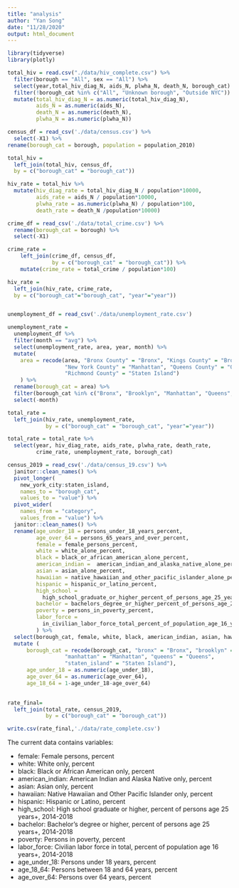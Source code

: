```yaml
---
title: "analysis"
author: "Yan Song"
date: "11/28/2020"
output: html_document
---
```

```r
library(tidyverse)
library(plotly)

total_hiv = read.csv("./data/hiv_complete.csv") %>% 
  filter(borough == "All", sex == "All") %>% 
  select(year,total_hiv_diag_N, aids_N, plwha_N, death_N, borough_cat) %>%
  filter(!borough_cat %in% c("All", "Unknown borough", "Outside NYC")) %>%
  mutate(total_hiv_diag_N = as.numeric(total_hiv_diag_N),
         aids_N = as.numeric(aids_N),
         death_N = as.numeric(death_N),
         plwha_N = as.numeric(plwha_N))

census_df = read_csv('./data/census.csv') %>% 
  select(-X1) %>% 
rename(borough_cat = borough, population = population_2010)

total_hiv =
  left_join(total_hiv, census_df, 
  by = c("borough_cat" = "borough_cat")) 

hiv_rate = total_hiv %>% 
  mutate(hiv_diag_rate = total_hiv_diag_N / population*10000,
         aids_rate = aids_N / population*10000,
         plwha_rate = as.numeric(plwha_N) / population*100,
         death_rate = death_N /population*10000)

crime_df = read_csv('./data/total_crime.csv') %>%
  rename(borough_cat = borough) %>%
  select(-X1)

crime_rate = 
    left_join(crime_df, census_df, 
              by = c("borough_cat" = "borough_cat")) %>%
    mutate(crime_rate = total_crime / population*100)

hiv_rate =
  left_join(hiv_rate, crime_rate, 
  by = c("borough_cat"="borough_cat", "year"="year"))


unemployment_df = read_csv('./data/unemployment_rate.csv')

unemployment_rate = 
  unemployment_df %>% 
  filter(month == "avg") %>% 
  select(unemployment_rate, area, year, month) %>% 
  mutate(
    area = recode(area, "Bronx County" = "Bronx", "Kings County" = "Brooklyn", 
                  "New York County" = "Manhattan", "Queens County" = "Queens", 
                  "Richmond County" = "Staten Island")
    ) %>%
  rename(borough_cat = area) %>%
  filter(borough_cat %in% c("Bronx", "Brooklyn", "Manhattan", "Queens","Staten Island")) %>% 
  select(-month)

total_rate = 
  left_join(hiv_rate, unemployment_rate, 
            by = c("borough_cat" = "borough_cat", "year"="year"))

total_rate = total_rate %>%
  select(year, hiv_diag_rate, aids_rate, plwha_rate, death_rate,
         crime_rate, unemployment_rate, borough_cat) 

census_2019 = read_csv('./data/census_19.csv') %>%
  janitor::clean_names() %>%
  pivot_longer(
    new_york_city:staten_island,
    names_to = "borough_cat", 
    values_to = "value") %>%
  pivot_wider(
    names_from = "category", 
    values_from = "value") %>%
  janitor::clean_names() %>%
  rename(age_under_18 = persons_under_18_years_percent,
         age_over_64 = persons_65_years_and_over_percent,
         female = female_persons_percent,
         white = white_alone_percent,
         black = black_or_african_american_alone_percent,
         american_indian =  american_indian_and_alaska_native_alone_percent,
         asian = asian_alone_percent,
         hawaiian = native_hawaiian_and_other_pacific_islander_alone_percent,
         hispanic = hispanic_or_latino_percent,
         high_school = 
           high_school_graduate_or_higher_percent_of_persons_age_25_years_2014_2018,
         bachelor = bachelors_degree_or_higher_percent_of_persons_age_25_years_2014_2018,
         poverty = persons_in_poverty_percent,
         labor_force =
           in_civilian_labor_force_total_percent_of_population_age_16_years_2014_2018
         ) %>%
  select(borough_cat, female, white, black, american_indian, asian, hawaiian, hispanic, high_school, bachelor, poverty, labor_force, age_under_18, age_over_64) %>%
  mutate (
      borough_cat = recode(borough_cat, "bronx" = "Bronx", "brooklyn" ="Brooklyn", 
                  "manhattan" = "Manhattan", "queens" = "Queens", 
                  "staten_island" = "Staten Island"),
      age_under_18 = as.numeric(age_under_18),
      age_over_64 = as.numeric(age_over_64),
      age_18_64 = 1-age_under_18-age_over_64)
   

rate_final= 
  left_join(total_rate, census_2019, 
            by = c("borough_cat" = "borough_cat"))

write.csv(rate_final,'./data/rate_complete.csv')

```
The current data contains variables:

* female: Female persons, percent
* white: White only, percent
* black: Black or African American only, percent
* american_indian: American Indian and Alaska Native only, percent
* asian: Asian only, percent
* hawaiian: Native Hawaiian and Other Pacific Islander only, percent
* hispanic: Hispanic or Latino, percent
* high_school: High school graduate or higher, percent of persons age 25 years+, 2014-2018
* bachelor: Bachelor's degree or higher, percent of persons age 25 years+, 2014-2018
* poverty: Persons in poverty, percent
* labor_force: Civilian labor force in total, percent of population age 16 years+, 2014-2018
* age_under_18: Persons under 18 years, percent
* age_18_64: Persons between 18 and 64 years, percent
* age_over_64: Persons over 64 years, percent
